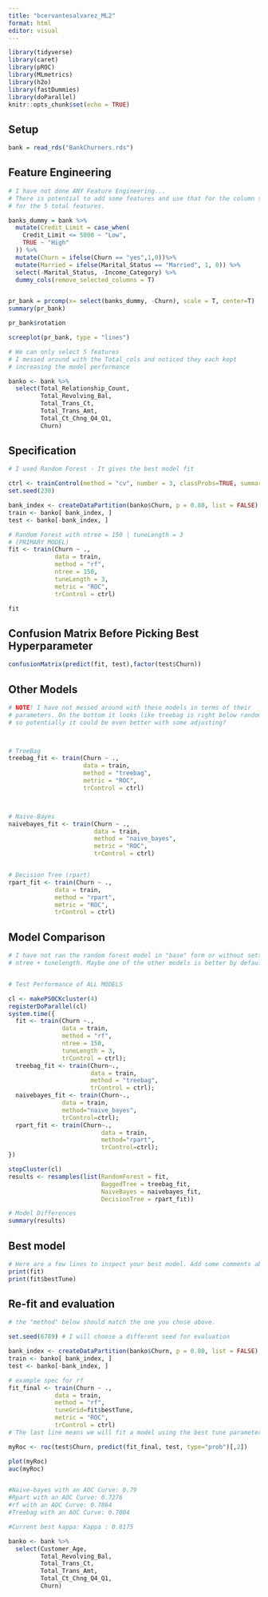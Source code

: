```yaml
---
title: "bcervantesalvarez_ML2"
format: html
editor: visual
---
```



```r
library(tidyverse)
library(caret)
library(pROC)
library(MLmetrics)
library(h2o)
library(fastDummies)
library(doParallel)
knitr::opts_chunk$set(echo = TRUE)
```

## Setup

```r
bank = read_rds("BankChurners.rds") 
```

## Feature Engineering
```r

# I have not done ANY Feature Engineering...
# There is potential to add some features and use that for the column selection
# for the 5 total features.

banks_dummy = bank %>%
  mutate(Credit_Limit = case_when(
    Credit_Limit <= 5000 ~ "Low",
    TRUE ~ "High"
  )) %>%
  mutate(Churn = ifelse(Churn == "yes",1,0))%>%
  mutate(Married = ifelse(Marital_Status == "Married", 1, 0)) %>%
  select(-Marital_Status, -Income_Category) %>%
  dummy_cols(remove_selected_columns = T)


pr_bank = prcomp(x= select(banks_dummy, -Churn), scale = T, center=T)
summary(pr_bank)

pr_bank$rotation

screeplot(pr_bank, type = "lines")
```

```r
# We can only select 5 features
# I messed around with the Total_cols and noticed they each kept
# increasing the model performance

banko <- bank %>%
  select(Total_Relationship_Count, 
         Total_Revolving_Bal,
         Total_Trans_Ct, 
         Total_Trans_Amt,
         Total_Ct_Chng_Q4_Q1, 
         Churn)


```


## Specification

```r
# I used Random Forest - It gives the best model fit

ctrl <- trainControl(method = "cv", number = 3, classProbs=TRUE, summaryFunction = twoClassSummary)
set.seed(230) 

bank_index <- createDataPartition(banko$Churn, p = 0.80, list = FALSE)
train <- banko[ bank_index, ]
test <- banko[-bank_index, ]

# Random Forest with ntree = 150 | tuneLength = 3 
# (PRIMARY MODEL)
fit <- train(Churn ~ .,
             data = train, 
             method = "rf",
             ntree = 150, 
             tuneLength = 3,
             metric = "ROC",
             trControl = ctrl)

fit
```

## Confusion Matrix Before Picking Best Hyperparameter

```r
confusionMatrix(predict(fit, test),factor(test$Churn))
```

## Other Models

```r

# NOTE! I have not messed around with these models in terms of their
# parameters. On the bottom it looks like treebag is right below random forest,
# so potentially it could be even better with some adjusting?



# TreeBag
treebag_fit <- train(Churn ~ .,
                     data = train, 
                     method = "treebag",
                     metric = "ROC",
                     trControl = ctrl)



# Naive-Bayes
naivebayes_fit <- train(Churn ~ .,
                        data = train, 
                        method = "naive_bayes",
                        metric = "ROC",
                        trControl = ctrl)


# Decision Tree (rpart)
rpart_fit <- train(Churn ~ .,
             data = train, 
             method = "rpart",
             metric = "ROC",
             trControl = ctrl)
```

## Model Comparison

```r
# I have not ran the random forest model in "base" form or without setting the
# ntree + tunelength. Maybe one of the other models is better by default?


# Test Performance of ALL MODELS

cl <- makePSOCKcluster(4)
registerDoParallel(cl)
system.time({
  fit <- train(Churn ~.,
               data = train, 
               method = "rf",
               ntree = 150,
               tuneLength = 3,
               trControl = ctrl);
  treebag_fit <- train(Churn~., 
                       data = train, 
                       method = "treebag", 
                       trControl = ctrl);
  naivebayes_fit <- train(Churn~., 
               data = train, 
               method="naive_bayes", 
               trControl=ctrl);
  rpart_fit <- train(Churn~., 
                          data = train, 
                          method="rpart", 
                          trControl=ctrl);
})

stopCluster(cl) 
results <- resamples(list(RandomForest = fit,
                          BaggedTree = treebag_fit,
                          NaiveBayes = naivebayes_fit,
                          DecisionTree = rpart_fit))

# Model Differences
summary(results)
```


## Best model

```r
# Here are a few lines to inspect your best model. Add some comments about optimal hyperparameters.
print(fit)
print(fit$bestTune)
```


## Re-fit and evaluation

```r
# the "method" below should match the one you chose above. 

set.seed(6789) # I will choose a different seed for evaluation

bank_index <- createDataPartition(banko$Churn, p = 0.80, list = FALSE)
train <- banko[ bank_index, ]
test <- banko[-bank_index, ]

# example spec for rf
fit_final <- train(Churn ~ .,
             data = train, 
             method = "rf",
             tuneGrid=fit$bestTune,
             metric = "ROC",
             trControl = ctrl) 
# The last line means we will fit a model using the best tune parameters your CV found above.

myRoc <- roc(test$Churn, predict(fit_final, test, type="prob")[,2])

plot(myRoc)
auc(myRoc)


#Naive-bayes with an AOC Curve: 0.79
#Rpart with an AOC Curve: 0.7276
#rf with an AOC Curve: 0.7864
#Treebag with an AOC Curve: 0.7004
```
```r

#Current best kappa: Kappa : 0.8175

banko <- bank %>%
  select(Customer_Age, 
         Total_Revolving_Bal,
         Total_Trans_Ct, 
         Total_Trans_Amt,
         Total_Ct_Chng_Q4_Q1, 
         Churn)

```

